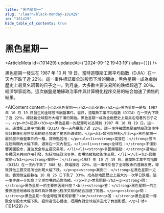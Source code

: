 ```yaml
---
title: "黑色星期一"
slug: "/learn/black-monday-101429"
id: "101429"
hide_table_of_contents: true
---
```



# 黑色星期一

<ArticleMeta id={101429} updatedAt={'2024-09-12 19:43:19'} alias={`[]`} />
<div className='border-solid border-b border-t-0 my-4 border-[var(--ifm-color-gray-300)]' />

黑色星期一發生在 1987 年 10 月 19 日，當時道瓊斯工業平均指數（DJIA）在一天內下跌了近 22％。這一事件標誌着全球股市下滑的開始，黑色星期一成為金融歷史上最臭名昭著的日子之一。到月底，大多數主要交易所的跌幅超過了 20％。經濟學家認為，這次崩盤是地緣政治事件與計算機化程序交易的結合加速了拋售的結果。

<AIContent content={`<h2>黑色星期一</h2><h3>定義</h3><p>黑色星期一是指 1987 年 10 月 19 日發生的全球股市崩盤事件。當日，道瓊斯工業平均指數（DJIA）在一天內下跌了近 22％，標誌着全球股市大幅下滑的開始。黑色星期一成為金融歷史上最臭名昭著的日子之一。</p><h3>起源</h3><p>黑色星期一的起源可以追溯到 1987 年 10 月 19 日。這一天，道瓊斯工業平均指數（DJIA）在一天內暴跌了近 22％。這一事件被認為是由地緣政治事件與計算機化程序交易的結合加速了拋售所導致的。</p><h3>類別與特點</h3><p>黑色星期一屬於股市崩盤事件的一種，其特點包括：</p><ul><li><strong>突發性：</strong>股市在短時間內大幅下跌，通常在一天內發生。</li><li><strong>全球性：</strong>不僅影響美國股市，還波及全球主要交易所。</li><li><strong>多因素驅動：</strong>通常由多種因素共同作用引發，包括地緣政治事件、市場情緒和技術性交易。</li></ul><h3>具體案例</h3><p><strong>案例一：</strong>1987 年 10 月 19 日，道瓊斯工業平均指數（DJIA）在一天內下跌了 508 點，跌幅接近 22％。這一事件引發了全球股市的連鎖反應，導致其他主要交易所也出現大幅下跌。</p><p><strong>案例二：</strong>在黑色星期一之後，香港恒生指數在 10 月 26 日下跌了 33％，成為該地區歷史上最大的一次單日跌幅。這一事件進一步加劇了全球市場的恐慌情緒。</p><h3>常見問題</h3><p><strong>問：</strong>黑色星期一的主要原因是什麼？<br/><strong>答：</strong>黑色星期一的主要原因是地緣政治事件與計算機化程序交易的結合加速了拋售。</p><p><strong>問：</strong>黑色星期一對全球經濟有何影響？<br/><strong>答：</strong>黑色星期一導致全球股市大幅下跌，投資者信心受挫，短期內對全球經濟造成了負面影響。</p>`} id={101429} />
